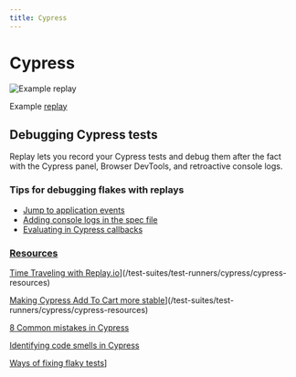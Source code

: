 ```yaml
---
title: Cypress
---
```

# Cypress

![Example replay](/media/test-suites/test-runners/cypress/untitled.png)


Example [replay](https://app.replay.io/recording/cypresse2especcyts--a7ff3b57-5392-4c48-a354-fb3807edeb98?point=14278816362539959792304013982041025&time=5541&focusWindow=eyJiZWdpbiI6eyJwb2ludCI6IjEyMDA3MTg2NDg2NTM3MTYyMzg4OTY0MzMzNDc1MzMyODY2IiwidGltZSI6NDgzMH0sImVuZCI6eyJwb2ludCI6IjE1NTc2ODkwNTc3NDYwMjI4Nzk4MTcxMTgzNzAwNzcxODU0IiwidGltZSI6NTk1Nn19)

## Debugging Cypress tests

Replay lets you record your Cypress tests and debug them after the fact with the Cypress panel, Browser DevTools, and retroactive console logs.

### Tips for debugging flakes with replays

- [Jump to application events](/test-suites/test-runners/cypress/debugging-tips-and-tricks/jump-to-application-events)
- [Adding console logs in the spec file](/test-suites/test-runners/cypress/debugging-tips-and-tricks/adding-console-logs-in-the-spec-file)
- [Evaluating in Cypress callbacks](/test-suites/test-runners/cypress/debugging-tips-and-tricks/evaluating-in-cypress-callbacks)

### **[Resources](/test-suites/test-runners/cypress/cypress-resources)**

[Time Traveling with Replay.io](https://www.youtube.com/watch?v=puHAiZBdjFw)](/test-suites/test-runners/cypress/cypress-resources) 

[Making Cypress Add To Cart more stable](https://www.youtube.com/watch?v=4wL8Qi9vjho)](/test-suites/test-runners/cypress/cypress-resources) 

[8 Common mistakes in Cypress](/test-suites/test-runners/cypress/cypress-resources/best-articles-on-how-to-debug-cypress-flakes) 

[Identifying code smells in Cypress](/test-suites/test-runners/cypress/cypress-resources/best-articles-on-how-to-debug-cypress-flakes) 

[Ways of fixing flaky tests](https://kailash-pathak.medium.com/ways-of-fixing-flaky-tests-in-cypress-840329d759e5)]
